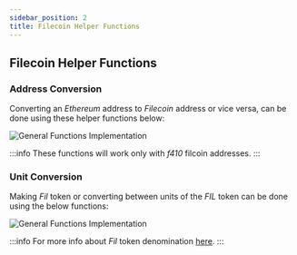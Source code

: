 ```yaml
---
sidebar_position: 2
title: Filecoin Helper Functions
---
```


## Filecoin Helper Functions

### Address Conversion

Converting an *Ethereum* address to *Filecoin* address or vice versa, can be done using these helper functions below:

![General Functions Implementation](_static/img/Filecoin_Address_Conversion.png)

:::info
These functions will work only with *f410* filcoin addresses.
:::

### Unit Conversion

Making *Fil* token or converting between units of the *FIL* token can be done using the below functions:

![General Functions Implementation](_static/img/Filecoin_Unit_Conversion.png)

:::info
For more info about *Fil* token denomination [here](https://docs.filecoin.io/basics/assets/the-fil-token#denominations).
::: 